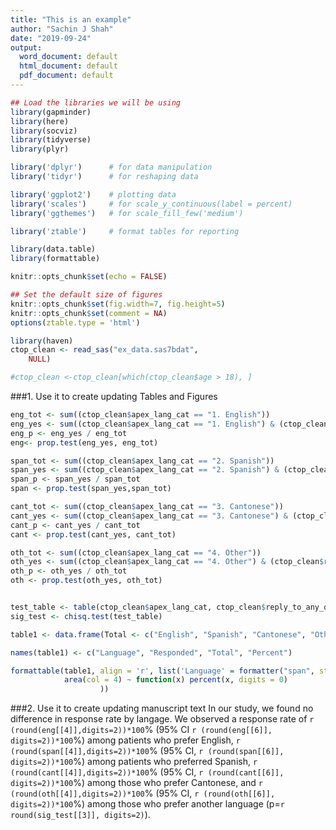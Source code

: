 ```yaml
---
title: "This is an example"
author: "Sachin J Shah"
date: "2019-09-24"
output:
  word_document: default
  html_document: default
  pdf_document: default
---
```


   


```r

## Load the libraries we will be using
library(gapminder)
library(here)
library(socviz)
library(tidyverse)
library(plyr)

library('dplyr')      # for data manipulation
library('tidyr')      # for reshaping data

library('ggplot2')    # plotting data
library('scales')     # for scale_y_continuous(label = percent)
library('ggthemes')   # for scale_fill_few('medium')

library('ztable')     # format tables for reporting

library(data.table)
library(formattable)

knitr::opts_chunk$set(echo = FALSE) 

## Set the default size of figures
knitr::opts_chunk$set(fig.width=7, fig.height=5)  
knitr::opts_chunk$set(comment = NA)
options(ztable.type = 'html')

library(haven)
ctop_clean <- read_sas("ex_data.sas7bdat", 
    NULL)

#ctop_clean <-ctop_clean[which(ctop_clean$age > 18), ]


```

###1. Use it to create updating Tables and Figures

```r

eng_tot <- sum((ctop_clean$apex_lang_cat == "1. English"))
eng_yes <- sum((ctop_clean$apex_lang_cat == "1. English") & (ctop_clean$reply_to_any_q == "Yes"))
eng_p <- eng_yes / eng_tot
eng<- prop.test(eng_yes, eng_tot)

span_tot <- sum((ctop_clean$apex_lang_cat == "2. Spanish"))
span_yes <- sum((ctop_clean$apex_lang_cat == "2. Spanish") & (ctop_clean$reply_to_any_q == "Yes"))
span_p <- span_yes / span_tot
span <- prop.test(span_yes,span_tot)

cant_tot <- sum((ctop_clean$apex_lang_cat == "3. Cantonese"))
cant_yes <- sum((ctop_clean$apex_lang_cat == "3. Cantonese") & (ctop_clean$reply_to_any_q == "Yes"))
cant_p <- cant_yes / cant_tot
cant <- prop.test(cant_yes, cant_tot)

oth_tot <- sum((ctop_clean$apex_lang_cat == "4. Other"))
oth_yes <- sum((ctop_clean$apex_lang_cat == "4. Other") & (ctop_clean$reply_to_any_q == "Yes"))
oth_p <- oth_yes / oth_tot 
oth <- prop.test(oth_yes, oth_tot)


test_table <- table(ctop_clean$apex_lang_cat, ctop_clean$reply_to_any_q)
sig_test <- chisq.test(test_table)

table1 <- data.frame(Total <- c("English", "Spanish", "Cantonese", "Other"), Respond <- c(eng_yes, span_yes, cant_yes, oth_yes), c(eng_tot, span_tot, cant_tot, oth_tot),  Percent <- c(eng_p, span_p, cant_p, oth_p))

names(table1) <- c("Language", "Responded", "Total", "Percent")

formattable(table1, align = 'r', list('Language' = formatter("span", style = ~ style(font.weight = "bold")),
            area(col = 4) ~ function(x) percent(x, digits = 0)                              
                    ))

```

###2. Use it to create updating manuscript text
In our study, we found no difference in response rate by langage. We observed a response rate of `r (round(eng[[4]],digits=2))*100`% (95% CI `r (round(eng[[6]], digits=2))*100`%) among patients who prefer English, `r (round(span[[4]],digits=2))*100`% (95% CI, `r (round(span[[6]], digits=2))*100`%) among patients who preferred Spanish, `r (round(cant[[4]],digits=2))*100`% (95% CI, `r (round(cant[[6]], digits=2))*100`%) among those who prefer Cantonese, and `r (round(oth[[4]],digits=2))*100`% (95% CI, `r (round(oth[[6]], digits=2))*100`%) among those who prefer another language (p=`r round(sig_test[[3]], digits=2)`).



